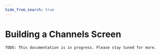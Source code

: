 ```yaml
---
hide_from_search: true
---
```


# Building a Channels Screen

```
TODO: This documentation is in progress. Please stay tuned for more.
```

